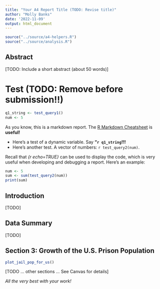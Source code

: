 ```yaml
---
title: "Your A4 Report Title (TODO: Revise title)"
author: "Molly Banks"
date: '2022-11-09'
output: html_document
---
```


```r
source("../source/a4-helpers.R")
source("../source/analysis.R")
```

## Abstract 
[TODO: Include a short abstract (about 50 words)]

# Test (TODO: Remove before submission!!)
```r
q1_string <- test_query1()
num <- 5
```
As you know, this is a markdown report. The [R Markdown Cheatsheet](https://www.rstudio.com/wp-content/uploads/2015/02/rmarkdown-cheatsheet.pdf) is **useful!**

* Here's a test of a dynamic variable. Say **"`r q1_string`!!!** 
* Here's another test. A vector
of numbers: `r test_query2(num)`.

Recall that _{r echo=TRUE}_ can be used to display the code, 
which is very useful when developing and debugging a report. Here's an example: 

```r
num <- 5
sum <- sum(test_query2(num))
print(sum)
```

## Introduction 
[TODO]

## Data Summary 
[TODO]

## Section 3: Growth of the U.S. Prison Population

```r
plot_jail_pop_for_us()
```

[TODO ... other sections ... See Canvas for details]

_All the very best with your work!_

